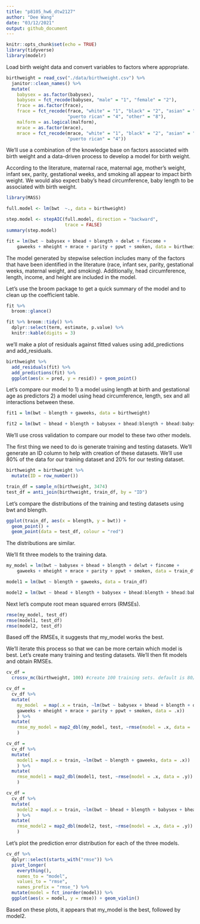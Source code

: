 ```yaml
---
title: "p8105_hw6_dtw2127"
author: "Dee Wang"
date: "03/12/2021"
output: github_document
---
```


```r
knitr::opts_chunk$set(echo = TRUE)
library(tidyverse)
library(modelr)
```

Load birth weight data and convert variables to factors where appropriate. 

```r
birthweight = read_csv("./data/birthweight.csv") %>% 
  janitor::clean_names() %>% 
  mutate(
    babysex = as.factor(babysex),
    babysex = fct_recode(babysex, "male" = "1", "female" = "2"),
    frace = as.factor(frace),
    frace = fct_recode(frace, "white" = "1", "black" = "2", "asian" = "3", 
                       "puerto rican" = "4", "other" = "8"),
    malform = as.logical(malform),
    mrace = as.factor(mrace),
    mrace = fct_recode(mrace, "white" = "1", "black" = "2", "asian" = "3", 
                       "puerto rican" = "4"))
```

We'll use a combination of the knowledge base on factors associated with birth weight and a data-driven process to develop a model for birth weight. 

According to the literature, maternal race, maternal age, mother's weight, infant sex, parity, gestational weeks, and smoking all appear to impact birth weight. We would also expect baby's head circumference, baby length to be associated with birth weight. 

```r
library(MASS)

full.model <- lm(bwt  ~., data = birthweight)

step.model <- stepAIC(full.model, direction = "backward", 
                      trace = FALSE)
summary(step.model)

fit = lm(bwt ~ babysex + bhead + blength + delwt + fincome + 
    gaweeks + mheight + mrace + parity + ppwt + smoken, data = birthweight)
```
The model generated by stepwise selection includes many of the factors that have been identified in the literature (race, infant sex, parity, gestational weeks, maternal weight, and smoking). Additionally, head circumference, length, income, and height are included in the model. 

Let's use the broom package to get a quick summary of the model and to clean up the coefficient table. 

```r
fit %>% 
  broom::glance()

fit %>% broom::tidy() %>% 
  dplyr::select(term, estimate, p.value) %>% 
  knitr::kable(digits = 3)
```

we'll make a plot of residuals against fitted values using add_predictions and add_residuals. 

```r

birthweight %>%
  add_residuals(fit) %>% 
  add_predictions(fit) %>% 
  ggplot(aes(x = pred, y = resid)) + geom_point()
```
Let's compare our model to 1) a model using length at birth and gestational age as predictors 2) a model using head circumference, length, sex and all interactions between these. 

```r
fit1 = lm(bwt ~ blength + gaweeks, data = birthweight)

fit2 = lm(bwt ~ bhead + blength + babysex + bhead:blength + bhead:babysex + blength:babysex + bhead:blength:babysex, data = birthweight) #check that the interaction terms were added correctly

```

We'll use cross validation to compare our model to these two other models. 

The first thing we need to do is generate training and testing datasets. We'll generate an ID column to help with creation of these datasets. We'll use 80% of the data for our training dataset and 20% for our testing dataset.

```r
birthweight = birthweight %>%
  mutate(ID = row_number())

train_df = sample_n(birthweight, 3474)
test_df = anti_join(birthweight, train_df, by = "ID")

```

Let's compare the distributions of the training and testing datasets using bwt and blength. 

```r
ggplot(train_df, aes(x = blength, y = bwt)) + 
  geom_point() + 
  geom_point(data = test_df, colour = "red")
```

The distributions are similar. 

We'll fit three models to the training data. 


```r
my_model = lm(bwt ~ babysex + bhead + blength + delwt + fincome + 
    gaweeks + mheight + mrace + parity + ppwt + smoken, data = train_df)

model1 = lm(bwt ~ blength + gaweeks, data = train_df)

model2 = lm(bwt ~ bhead + blength + babysex + bhead:blength + bhead:babysex + blength:babysex + bhead:blength:babysex, data = train_df)
```

Next let's compute root mean squared errors (RMSEs).

```r
rmse(my_model, test_df)
rmse(model1, test_df)
rmse(model2, test_df)
```
Based off the RMSEs, it suggests that my_model works the best.

We'll iterate this process so that we can be more certain which model is best. Let's create many training and testing datasets. We'll then fit models and obtain RMSEs.

```r
cv_df = 
  crossv_mc(birthweight, 100) #create 100 training sets. default is 80/20 training/test split. 

cv_df = 
  cv_df %>% 
  mutate(
    my_model  = map(.x = train, ~lm(bwt ~ babysex + bhead + blength + delwt + fincome + 
    gaweeks + mheight + mrace + parity + ppwt + smoken, data = .x))
    ) %>% 
  mutate(
    rmse_my_model = map2_dbl(my_model, test, ~rmse(model = .x, data = .y))
    )

cv_df = 
  cv_df %>% 
  mutate(
    model1 = map(.x = train, ~lm(bwt ~ blength + gaweeks, data = .x))
    ) %>% 
  mutate(
    rmse_model1 = map2_dbl(model1, test, ~rmse(model = .x, data = .y))
    )

cv_df = 
  cv_df %>% 
  mutate(
    model2 = map(.x = train, ~lm(bwt ~ bhead + blength + babysex + bhead:blength + bhead:babysex + blength:babysex + bhead:blength:babysex, data = .x))
    ) %>% 
  mutate(
    rmse_model2 = map2_dbl(model2, test, ~rmse(model = .x, data = .y))
    )

```

Let's plot the prediction error distribution for each of the three models. 

```r
cv_df %>% 
  dplyr::select(starts_with("rmse")) %>% 
  pivot_longer(
    everything(),
    names_to = "model", 
    values_to = "rmse",
    names_prefix = "rmse_") %>% 
  mutate(model = fct_inorder(model)) %>% 
  ggplot(aes(x = model, y = rmse)) + geom_violin()
```

Based on these plots, it appears that my_model is the best, followed by model2.